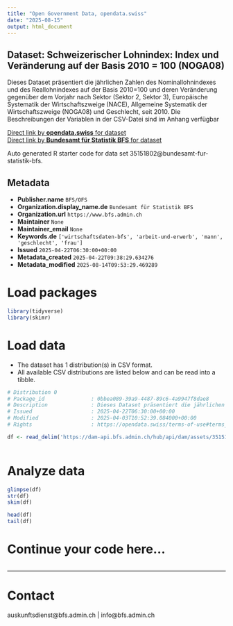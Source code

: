 ```yaml
---
title: "Open Government Data, opendata.swiss"
date: "2025-08-15"
output: html_document
---
```


## Dataset: Schweizerischer Lohnindex: Index und Veränderung auf der Basis 2010 = 100 (NOGA08)

Dieses Dataset präsentiert die jährlichen Zahlen des Nominallohnindexes und des Reallohnindexes auf der Basis 2010=100 und deren Veränderung gegenüber dem Vorjahr nach Sektor (Sektor 2, Sektor 3), Europäische Systematik der Wirtschaftszweige (NACE), Allgemeine Systematik der Wirtschaftszweige (NOGA08) und Geschlecht, seit 2010. Die Beschreibungen der Variablen in der CSV-Datei sind im Anhang verfügbar

[Direct link by **opendata.swiss** for dataset](https://opendata.swiss/de/dataset/schweizerischer-lohnindex-index-und-veranderung-auf-der-basis-2010-100-noga086)<br>
[Direct link by **Bundesamt für Statistik BFS** for dataset](https://www.bfs.admin.ch/asset/de/ts-x-03.04.03.00.03)

Auto generated R starter code for data set 35151802@bundesamt-fur-statistik-bfs.

## Metadata

- **Publisher.name** `BFS/OFS`
- **Organization.display_name.de** `Bundesamt für Statistik BFS`
- **Organization.url** `https://www.bfs.admin.ch`
- **Maintainer** `None`
- **Maintainer_email** `None`
- **Keywords.de** `['wirtschaftsdaten-bfs', 'arbeit-und-erwerb', 'mann', 'geschlecht', 'frau']`
- **Issued** `2025-04-22T06:30:00+00:00`
- **Metadata_created** `2025-04-22T09:38:29.634276`
- **Metadata_modified** `2025-08-14T09:53:29.469289`


# Load packages

```r

library(tidyverse)
library(skimr)

```

# Load data

-   The dataset has 1 distribution(s) in CSV format.
-   All available CSV distributions are listed below and can be read into a tibble.

```r

# Distribution 0
# Package_id               : 0bbea089-39a9-4487-89c6-4a9947f8dae8
# Description              : Dieses Dataset präsentiert die jährlichen Zahlen des Nominallohnindexes und des Reallohnindexes auf der Basis 2010=100 und deren Veränderung gegenüber dem Vorjahr nach Sektor (Sektor 2, Sektor 3), Europäische Systematik der Wirtschaftszweige (NACE), Allgemeine Systematik der Wirtschaftszweige (NOGA08) und Geschlecht, seit 2010. Die Beschreibungen der Variablen in der CSV-Datei sind im Anhang verfügbar
# Issued                   : 2025-04-22T06:30:00+00:00
# Modified                 : 2025-04-03T10:52:39.084000+00:00
# Rights                   : https://opendata.swiss/terms-of-use#terms_by_ask

df <- read_delim('https://dam-api.bfs.admin.ch/hub/api/dam/assets/35151808/master')



```

# Analyze data

```r

glimpse(df)
str(df)
skim(df)

head(df)
tail(df)

```

# Continue your code here...

```r

```

------------------------------------------------------------------------

# Contact

auskunftsdienst@bfs.admin.ch | info@bfs.admin.ch
